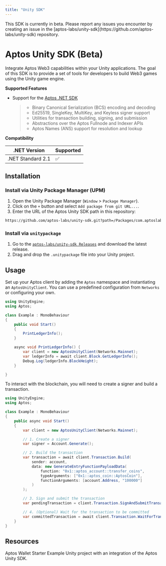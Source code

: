 ```yaml
---
title: "Unity SDK"
---
```



<Callout type="warning" emoji="❗">
  This SDK is currently in beta. Please report any issues you encounter by
  creating an issue in the
  [aptos-labs/unity-sdk](https://github.com/aptos-labs/unity-sdk) repository.
</Callout>

# Aptos Unity SDK (Beta)

Integrate Aptos Web3 capabilities within your Unity applications. The goal of this SDK is to provide a set of tools
for developers to build Web3 games using the Unity game engine.

**Supported Features**

- Support for the [Aptos .NET SDK](./dotnet-sdk.mdx)

  > - Binary Canonical Serialization (BCS) encoding and decoding
  > - Ed25519, SingleKey, MultiKey, and Keyless signer support
  > - Utilities for transaction building, signing, and submission
  > - Abstractions over the Aptos Fullnode and Indexer APIs
  > - Aptos Names (ANS) support for resolution and lookup

**Compatibility**

| .NET Version      | Supported |
| ----------------- | --------- |
| .NET Standard 2.1 | ✅        |

## Installation

### Install via Unity Package Manager (UPM)

1. Open the Unity Package Manager (`Window` > `Package Manager`).
2. Click on the `+` button and select `Add package from git URL...`.
3. Enter the URL of the Aptos Unity SDK path in this repository:

```bash
https://github.com/aptos-labs/unity-sdk.git?path=/Packages/com.aptoslabs.aptos-unity-sdk
```

### Install via `unitypackage`

1. Go to the [`aptos-labs/unity-sdk Releases`](https://github.com/aptos-labs/unity-sdk/releases) and download the latest release.
2. Drag and drop the `.unitypackage` file into your Unity project.

## Usage

Set up your Aptos client by adding the `Aptos` namespace and instantiating an `AptosUnityClient`. You can use a predefined
configuration from `Networks` or configuring your own.

```csharp {2-2,8-8,11-15}
using UnityEngine;
using Aptos;

class Example : MonoBehaviour
{
    public void Start()
    {
        PrintLedgerInfo();
    }

    async void PrintLedgerInfo() {
        var client = new AptosUnityClient(Networks.Mainnet);
        var ledgerInfo = await client.Block.GetLedgerInfo();
        Debug.Log(ledgerInfo.BlockHeight);
    }

}
```

To interact with the blockchain, you will need to create a signer and build a transaction.

```csharp filename="Program.cs" {10-11,13-21,23-24,26-27}
using UnityEngine;
using Aptos;

class Example : MonoBehaviour
{
    public async void Start()
    {
        var client = new AptosUnityClient(Networks.Mainnet);

        // 1. Create a signer
        var signer = Account.Generate();

        // 2. Build the transaction
        var transaction = await client.Transaction.Build(
            sender: account,
            data: new GenerateEntryFunctionPayloadData(
                function: "0x1::aptos_account::transfer_coins",
                typeArguments: ["0x1::aptos_coin::AptosCoin"],
                functionArguments: [account.Address, "100000"]
            )
        );

        // 3. Sign and submit the transaction
        var pendingTransaction = client.Transaction.SignAndSubmitTransaction(account, transaction);

        // 4. (Optional) Wait for the transaction to be committed
        var committedTransaction = await client.Transaction.WaitForTransaction(pendingTransaction);
    }
}
```

## Resources

<Cards className="xl:grid-cols-2">
  <Card
    href="https://github.com/aptos-labs/aptos-unity-starter"
    className="col-span-2 flex flex-row gap-4"
  >
    <div className="flex flex-col gap-2">
      <Card.Title>Aptos Wallet Starter</Card.Title>
      <Card.Description>
        Example Unity project with an integration of the Aptos Unity SDK.
      </Card.Description>
    </div>
  </Card>
</Cards>
